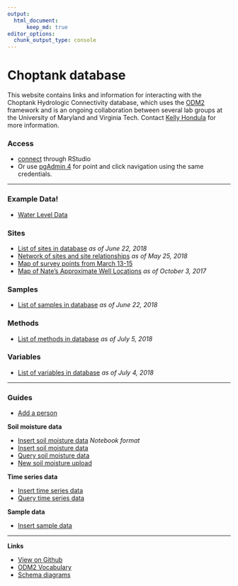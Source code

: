 ```yaml
---
output: 
  html_document:
      keep_md: true
editor_options: 
  chunk_output_type: console
---
```


<!-- README.md is generated from README.Rmd. Please edit that file -->

# Choptank database

This website contains links and information for interacting with the Choptank Hydrologic Connectivity database, which uses the [ODM2](http://www.odm2.org/) framework and is an ongoing collaboration between several lab groups at the University of Maryland and Virginia Tech. Contact [Kelly Hondula](https://github.com/khondula) for more information. 

### Access

* [connect](https://palmerlab-umd.github.io/choptank-db/connect.nb.html) through RStudio
* Or use [pgAdmin 4](https://www.pgadmin.org/) for point and click navigation using the same credentials.


---

### Example Data!

* [Water Level Data](https://palmerlab-umd.github.io/choptank-db/PT_data_demo.html)

### Sites

* [List of sites in database](https://palmerlab-umd.github.io/choptank-db/current-sites.nb.html) *as of June 22, 2018*
* [Network of sites and site relationships](https://palmerlab-umd.github.io/choptank-db/sites-network.html) *as of May 25, 2018*
* [Map of survey points from March 13-15](https://palmerlab-umd.github.io/choptank-db/survey_pts.html)
* [Map of Nate's Approximate Well Locations](https://palmerlab-umd.github.io/choptank-db/ApproxWellLoc.html) 
*as of October 3, 2017*

### Samples

* [List of samples in database](https://palmerlab-umd.github.io/choptank-db/samples.html) *as of June 22, 2018*

### Methods

* [List of methods in database](https://palmerlab-umd.github.io/choptank-db/current-methods.nb.html) *as of July 5, 2018*

### Variables

* [List of variables in database](https://palmerlab-umd.github.io/choptank-db/current-variables.nb.html) *as of July 4, 2018*

---

### Guides

* [Add a person](https://palmerlab-umd.github.io/choptank-db/people.nb.html)

**Soil moisture data**

* [Insert soil moisture data](https://palmerlab-umd.github.io/choptank-db/soil-moisture-notebook.nb.html) _Notebook format_
* [Insert soil moisture data](https://palmerlab-umd.github.io/choptank-db/soil-moisture-measurements.html)
* [Query soil moisture data](https://palmerlab-umd.github.io/choptank-db/query-soil-moisture.nb.html)
* [New soil moisture upload](http://palmerlab-umd.github.io/choptank-db/soilmoisture-data-upload.nb.html)

**Time series data**

* [Insert time series data](https://palmerlab-umd.github.io/choptank-db/wind-data-upload.nb.html)
* [Query time series data](https://palmerlab-umd.github.io/choptank-db/query-time-series.nb.html)

**Sample data**

* [Insert sample data](https://palmerlab-umd.github.io/choptank-db/sample-example.nb.html)

---

**Links**

* [View on Github](https://github.com/palmerlab-umd/choptank-db)
* [ODM2 Vocabulary](http://vocabulary.odm2.org/)
* [Schema diagrams](http://odm2.github.io/ODM2/schemas/ODM2_Current/diagrams/index.html)

